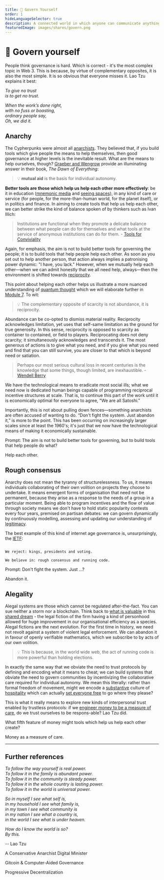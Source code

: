 ```yaml
---
title: 👑 Govern Yourself
order: 1
hideLanguageSelector: true
description: A connected world in which anyone can communicate anything from anywhere requires more dynamic and responsive means of governing ourselves. Though it seems complex, Lao Tzu already had all the answers 27 centuries ago.
featuredImage: images/shares/govern.png
---
```


# 👑 Govern yourself

People think governance is hard. Which is correct - it's the most complex topic in Web 3. This 
is because, by virtue of complementary opposites, it is also the most simple. It is so obvious 
that everyone misses it. Lao Tzu explains it best:

*To give no trust*  
*is to get no trust.*  
  
*When the work’s done right,*  
*with no fuss or boasting,*  
*ordinary people say,*  
*Oh, we did it.*

<AudioPlayer src="https://kernel-audio.s3.amazonaws.com/M4E1+-+Govern+Yourself.mp3"/>

## Anarchy

The Cypherpunks were almost all [anarchists](https://abahlali.org/files/Graeber.pdf). They believed that, if you build tools which give people the means to help themselves, then good governance at higher levels is the inevitable result. What are the means to help ourselves, though? [Graeber and Wengrow](/conversation/hospitality/) provide an illuminating answer in their book, _The Dawn of Everything_: 

> 💡 **mutual aid** is the basis for individual autonomy. 

**Better tools are those which help us help each other more effectively**: be it in education ([mnemonic media](/learn/module-3/remember/) and [seeing spaces](http://worrydream.com/SeeingSpaces/)), in any kind of care or service (for people, for the more-than-human world, for the planet itself), or in politics and finance. In aiming to create tools that help us help each other, we can better strike the kind of balance spoken of by thinkers such as Ivan Illich:

> Institutions are functional when they promote a delicate balance between what people can do for themselves and what tools at the service of anonymous institutions can do for them. - [Tools for Conviviality](https://reallifemag.com/syllabus-for-the-internet-labors-of-love/)

Again, for emphasis, the aim is not to build better tools for governing the people; it is to build tools that help people help each other. As soon as you set out to help another person, that action always implies a patronising power dynamic: "I have, you lack." However, when we mutually help each other—when we can admit honestly that we all need help, always—then the environment is shifted towards [reciprocity](/conversation/reciprocity). 

This point about helping each other helps us illustrate a more nuanced understanding of [quantum thought](/learn/module-0/play-of-pattern) which we will elaborate further in [Module 7](/learn/module-7). To wit:

> 💡 The complementary opposite of scarcity is not abundance, it is reciprocity. 

Abundance can be co-opted to dismiss material reality. Reciprocity acknowledges limitation, yet uses that self-same limitation as the ground for true generosity. In this sense, reciprocity is opposed to scarcity as container to contained, or field to players. Reciprocating does not deny scarcity; it simultaneously acknowledges and transcends it. The most generous of actions is to give what you need, and if you give what you need and find that you can still survive, you are closer to that which is beyond need or satiation.

> Perhaps our most serious cultural loss in recent centuries is the knowledge that some things, though limited, are inexhaustible. - [Wendell Berry](https://www.saltproject.org/progressive-christian-blog/a-sabbath-poem-by-wendell-berry)

We have the technological means to eradicate most social ills; what we need now is dedicated human beings capable of programming reciprocal incentive structures at scale. That is, to continue this part of the work until it is economically optimal for everyone to agree, "We are all Satoshi."

Importantly, this is not about pulling down fences—something anarchists are often accused of wanting to do. “Don't fight the system. Just abandon it,” is more to the point. This has been occurring on increasingly larger scales since at least the 1960's; it's just that we now have the technological means of making it economically sustainable.

<Flash>

<Card>

Prompt: The aim is not to build better tools for governing, but to build tools that help people do what?

Help each other.

</Card>

</Flash>

## Rough consensus

Anarchy does not mean the tyranny of structurelessness. To us, it means individuals collaborating of their own volition on projects they choose to undertake. It means emergent forms of organisation that need not be permanent, because they arise as a response to the needs of a group in a particular moment. Being able to program incentives and the flow of value through society means we don't have to hold static popularity contests every four years, premised on partisan debates: we can govern dynamically by continuously modelling, assessing and updating our understanding of [legitimacy](https://vitalik.ca/general/2021/03/23/legitimacy.html).

The best example of this kind of internet age governance is, unsurprisingly, the [IETF](/learn/module-4/consensus):

```

We reject: kings, presidents and voting.

We believe in: rough consensus and running code.

```

<Flash>

<Card>

Prompt: Don't fight the system. Just ...?

Abandon it.

</Card>

</Flash>

## Alegality

Alegal systems are those which cannot be regulated after-the-fact. You can sue neither a storm nor a blockchain. Think back to [what is valuable](/learn/module-1/value/#consensus) in this [shared dream](/learn/module-1/dreamers/#coordinated-galaxies) - the legal fiction of the firm having a kind of personhood allowed for huge improvement in our organisational efficiency as a species. Alegal fictions are the next evolution. For the first time in history, we need not revolt against a system of violent legal enforcement. We can abandon it in favour of openly verifiable mathematics, which we subscribe to by acts of our own volition.

> 💡 This is because, in the world wide web, the act of running code is more powerful than holding elections. 

In exactly the same way that we obviate the need to trust protocols by defining and encoding what it means to cheat; we can build systems that obviate the need to govern communities by incentivizing the collaborative care required for individual autonomy. We mean this literally: rather than formal freedom of movement, might we encode a [substantive](/learn/module-1/dreamers/#learning-the-language) culture of [hospitality](/conversation/hospitality) which can actually [set everyone free](/learn/module-3/freedom/#free-software) to go where they please?

This is what it really means to explore new kinds of interpersonal trust enabled by trustless protocols: if we [engineer money to be a measure of care](/learn/module-2/engineering/#further-references), do we trust ourselves to be respons-able? Lao Tzu did.

<Flash>

<Card>

What fifth feature of money might tools which help us help each other create?

Money as a measure of care.

</Card>

</Flash>

---

## Further references

*To follow the way yourself is real power.*  
*To follow it in the family is abundant power.*  
*To follow it in the community is steady power.*  
*To follow it in the whole country is lasting power.*  
*To follow it in the world is universal power.*  
  
*So in myself I see what self is,*  
*in my household I see what family is,*  
*in my town I see what community is*  
*in my nation I see what a country is,*  
*in the world I see what is under heaven.*  

*How do I know the world is so?*  
*By this.* 
   
 -- <Link to="https://tinyurl.com/le-guins-tao">Lao Tzu</Link>

<List>

<Link to="https://interdependence.fm/episodes/radical-transparency-humor-disinformation-poetry-for-machines-avatar-politicians-and-giving-non-human-entities-a-vote-with-digital-minister-of-taiwan-audrey-tang-X36XnWVg
">

A Conservative Anarchist Digital Minister

</Link>

<Link to="https://gitcoin.co/blog/towards-computer-aided-governance-of-gitcoin-grants/">

Gitcoin &amp; Computer-Aided Governance

</Link>

<Link to="https://blog.makerdao.com/the-maker-foundation-returns-dev-fund-holdings-to-the-dao/">

Progressive Decentralization

</Link>

</List>
